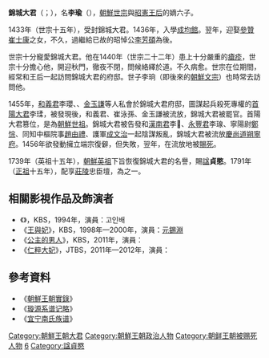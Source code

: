 '''錦城大君'''（{{lang-ko|금성대군}}；{{bd|1426年|5月5日|1457年|11月7日|catIdx=J}}），名'''李瑜'''（{{lang-ko|이유}}），[[朝鮮世宗|朝鮮世宗]]與[[昭憲王后|昭憲王后]]的嫡六子。

1433年（世宗十五年），受封錦城大君。1436年，入學[[成均館|成均館]]。翌年，迎娶[[參贊|參贊]][[崔士康|崔士康]]之女，不久，過繼給已故的昭悼公[[李芳碩|李芳碩]]為後。

世宗十分寵愛錦城大君。他在1440年（世宗二十二年）患上十分嚴重的[[瘡疹|瘡疹]]，世宗十分擔心他，開迎秋門，徹夜不閉，問候絡繹於道。不久病愈。世宗在位期間，經常和王后一起訪問錦城大君的府邸。世子李珦（即後來的[[朝鮮文宗|朝鮮文宗]]）也時常去訪問他。

1455年，[[和義君|和義君]]李瓔、{{link-ko|崔泳孫|최영손}}、[[金玉謙|金玉謙]]等人私會於錦城大君府邸，圖謀起兵殺死專權的[[首陽大君|首陽大君]]李瑈，被發現後，和義君、崔泳孫、金玉謙被流放，錦城大君被罷官。首陽大君篡位，是為[[朝鮮世祖|朝鮮世祖]]。錦城大君被告發和[[漢南君|漢南君]]李𤥽、[[永豐君|永豐君]]李瑔、寧陽尉[[鄭悰|鄭悰]]、同知中樞院事[[趙由禮|趙由禮]]、護軍[[成文治|成文治]]一起陰謀叛亂，錦城大君被流放[[慶尚道|慶尚道]][[安東市|朔寧府]]。1456年欲發動{{link-ko|丁丑之變|정축지변|丁丑之變}}擁立端宗復僻，但失敗，翌年，在流放地被[[賜死|賜死]]。

1739年（英祖十五年），[[朝鮮英祖|朝鮮英祖]]下旨恢復錦城大君的名譽，賜[[諡|諡]]'''貞愍'''。1791年（[[朝鮮正祖|正祖]]十五年），配享[[朝鮮莊陵|莊陵]]忠臣壇，為{{link-ko|六死臣|육종영}}之一。

== 相關影視作品及飾演者 ==
*《{{link-ko|韓明澮 (電視劇)|한명회 (드라마)|韓明澮}}》，KBS，1994年，演員：고인배
*《[[王與妃|王與妃]]》，KBS，1998年—2000年，演員：[[원석연_(배우)|元錫淵]]
*《[[公主的男人|公主的男人]]》，KBS，2011年，演員：{{link-ko|洪日權|홍일권}}
*《[[仁粹大妃_(電視劇)|仁粹大妃]]》，JTBS，2011年—2012年，演員：{{link-ko|全賢|전현}}

==參考資料==
*《[[朝鮮王朝實錄|朝鮮王朝實錄]]》
*《[[璇源系谱记略|璇源系谱记略]]》
*《[[宜宁南氏族谱|宜宁南氏族谱]]》

[[Category:朝鮮王朝大君|Category:朝鮮王朝大君]]
[[Category:朝鮮王朝政治人物|Category:朝鮮王朝政治人物]]
[[Category:朝鲜王朝被赐死人物|Category:朝鲜王朝被赐死人物]]
[[Category:朝鮮世宗王子|6]]
[[Category:諡貞愍|Category:諡貞愍]]